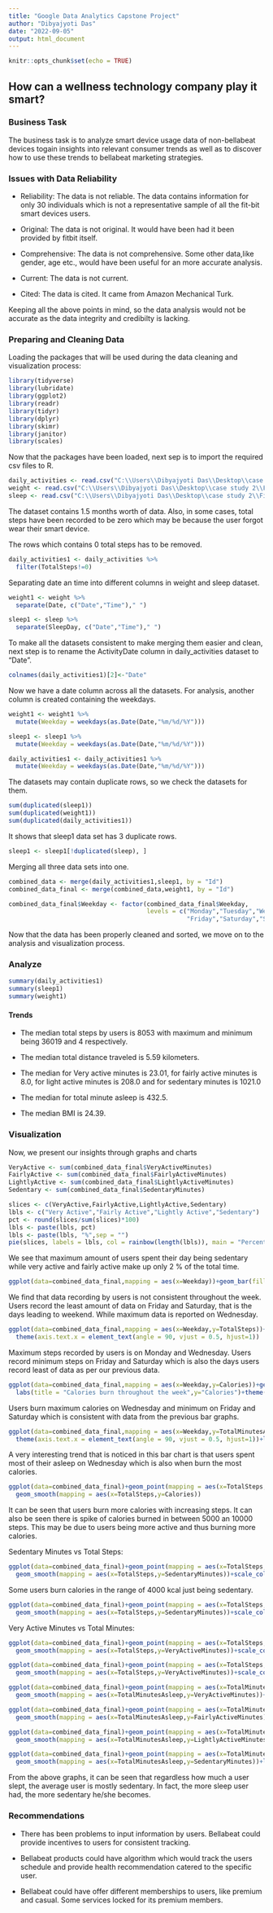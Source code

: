 ---
title: "Google Data Analytics Capstone Project"
author: "Dibyajyoti Das"
date: "2022-09-05"
output: html_document
---

```{r setup, include=FALSE}
knitr::opts_chunk$set(echo = TRUE)
```

## How can a wellness technology company play it smart?

### Business Task

The business task is to analyze smart device usage data of non-bellabeat devices togain insights into relevant consumer trends as well as to discover how to use these trends to bellabeat marketing strategies. 

### Issues with Data Reliability
  * Reliability: The data is not reliable. The data contains information for only 30 individuals   which is not a representative sample of all the fit-bit smart devices users.
  
  * Original: The data is not original. It would have been had it been provided by fitbit itself.
  
  * Comprehensive: The data is not comprehensive. Some other data,like gender, age etc., would have been useful for an more accurate analysis.
  
  * Current: The data is not current.
  
  * Cited: The data is cited. It came from Amazon Mechanical Turk.
  
Keeping all the above points in mind, so the data analysis would not be accurate as the data integrity and credibilty is lacking.

### Preparing and Cleaning Data

Loading the packages that will be used during the data cleaning and visualization process:

```{r message=FALSE, warning=FALSE}
library(tidyverse)
library(lubridate)
library(ggplot2)
library(readr)
library(tidyr)
library(dplyr)
library(skimr)
library(janitor)
library(scales)
```

Now that the packages have been loaded, next sep is to import the required csv files to R.

```{r}
daily_activities <- read.csv("C:\\Users\\Dibyajyoti Das\\Desktop\\case study 2\\Fitabase Data 4.12.16-5.12.16\\dailyActivity_merged.csv")
weight <- read.csv("C:\\Users\\Dibyajyoti Das\\Desktop\\case study 2\\Fitabase Data 4.12.16-5.12.16\\weightLogInfo_merged.csv")
sleep <- read.csv("C:\\Users\\Dibyajyoti Das\\Desktop\\case study 2\\Fitabase Data 4.12.16-5.12.16\\sleepDay_merged.csv")
```

The dataset contains 1.5 months worth of data. Also, in some cases, total steps have been recorded to be zero which may be because the user forgot wear their smart device.

The rows which contains 0 total steps has to be removed.

```{r}
daily_activities1 <- daily_activities %>% 
  filter(TotalSteps!=0)
```

Separating date an time into different columns in weight and sleep dataset.

```{r message=FALSE, warning=FALSE}
weight1 <- weight %>% 
  separate(Date, c("Date","Time")," ")

sleep1 <- sleep %>% 
  separate(SleepDay, c("Date","Time")," ")
```

To make all the datasets consistent to make merging them easier and clean, next step is to rename the ActivityDate column in daily_activities dataset to "Date".

```{r}
colnames(daily_activities1)[2]<-"Date"
```

Now we have a date column across all the datasets. For analysis, another column is created containing the weekdays.

```{r}
weight1 <- weight1 %>% 
  mutate(Weekday = weekdays(as.Date(Date,"%m/%d/%Y")))

sleep1 <- sleep1 %>% 
  mutate(Weekday = weekdays(as.Date(Date,"%m/%d/%Y")))

daily_activities1 <- daily_activities1 %>% 
  mutate(Weekday = weekdays(as.Date(Date,"%m/%d/%Y")))
```

The datasets may contain duplicate rows, so we check the datasets for them.

```{r}
sum(duplicated(sleep1))
sum(duplicated(weight1))
sum(duplicated(daily_activities1))
```

It shows that sleep1 data set has 3 duplicate rows.

```{r}
sleep1 <- sleep1[!duplicated(sleep), ]
```

Merging all three data sets into one.

```{r}
combined_data <- merge(daily_activities1,sleep1, by = "Id")
combined_data_final <- merge(combined_data,weight1, by = "Id")
```

```{r}
combined_data_final$Weekday <- factor(combined_data_final$Weekday,
                                      levels = c("Monday","Tuesday","Wednesday","Thursday",
                                                 "Friday","Saturday","Sunday"))
```

Now that the data has been properly cleaned and sorted, we move on to the analysis and visualization process.

### Analyze

```{r message=FALSE, warning=FALSE}
summary(daily_activities1)
summary(sleep1)
summary(weight1)
```

#### Trends

  * The median total steps by users is 8053 with maximum and minimum being 36019 and 4 respectively.
  
  * The median total distance traveled is 5.59 kilometers.
  
  * The median for Very active minutes is 23.01, for fairly active minutes is 8.0, for light active minutes is 208.0 and for sedentary minutes is 1021.0
  
  * The median for total minute asleep is 432.5.
  
  * The median BMI is 24.39.
  
### Visualization

Now, we present our insights through graphs and charts

```{r echo=FALSE}
VeryActive <- sum(combined_data_final$VeryActiveMinutes)
FairlyActive <- sum(combined_data_final$FairlyActiveMinutes)
LightlyActive <- sum(combined_data_final$LightlyActiveMinutes)
Sedentary <- sum(combined_data_final$SedentaryMinutes)

slices <- c(VeryActive,FairlyActive,LightlyActive,Sedentary)
lbls <- c("Very Active","Fairly Active","Lightly Active","Sedentary")
pct <- round(slices/sum(slices)*100)
lbls <- paste(lbls, pct)
lbls <- paste(lbls, "%",sep = "")
pie(slices, labels = lbls, col = rainbow(length(lbls)), main = "Percentage of Activity in Minutes")

```

We see that maximum amount of users spent their day being sedentary while very active and fairly active make up only 2 % of the total time.

```{r, echo=FALSE}
ggplot(data=combined_data_final,mapping = aes(x=Weekday))+geom_bar(fill="steelblue")+labs(title = "Data Recording during week")

```

We find that data recording by users is not consistent throughout the week. Users record the least amount of data on Friday and Saturday, that is the days leading to weekend. While maximum data is reported on Wednesday.

```{r, echo=FALSE}
ggplot(data=combined_data_final,mapping = aes(x=Weekday,y=TotalSteps))+geom_bar(stat='identity',fill='steelblue')+labs(title = "Steps throughout the week",y="Total steps")+
  theme(axis.text.x = element_text(angle = 90, vjust = 0.5, hjust=1))
```

Maximum steps recorded by users is on Monday and Wednesday. Users record minimum steps on Friday and Saturday which is also the days users record least of data as per our previous data.

```{r,echo=FALSE}
ggplot(data=combined_data_final,mapping = aes(x=Weekday,y=Calories))+geom_bar(stat='identity',fill="violet")+
  labs(title = "Calories burn throughout the week",y="Calories")+theme(axis.text.x = element_text(angle = 90, vjust = 0.5, hjust=1))

```

Users burn maximum calories on Wednesday and minimum on Friday and Saturday which is consistent with data from the previous bar graphs.

```{r,echo=FALSE}
ggplot(data=combined_data_final,mapping = aes(x=Weekday,y=TotalMinutesAsleep))+geom_bar(stat='identity',fill='red')+
  theme(axis.text.x = element_text(angle = 90, vjust = 0.5, hjust=1))+labs(title = "Total Minute Asleep",y="Total Minute Asleep")

```

A very interesting trend that is noticed in this bar chart is that users spent most of their asleep on Wednesday which is also when burn the most calories.

```{r, echo=FALSE}
ggplot(data=combined_data_final)+geom_point(mapping = aes(x=TotalSteps,y=Calories),color='red')+
  geom_smooth(mapping = aes(x=TotalSteps,y=Calories))
```

It can be seen that users burn more calories with increasing steps. It can also be seen there is spike of calories burned in between 5000 an 10000 steps. This may be due to users being more active and thus burning more calories.

Sedentary Minutes vs Total Steps:

```{r, echo=FALSE}
ggplot(data=combined_data_final)+geom_point(mapping = aes(x=TotalSteps,y=SedentaryMinutes,color=Calories))+
  geom_smooth(mapping = aes(x=TotalSteps,y=SedentaryMinutes))+scale_color_gradient(low="blue",high = "yellow")

```

Some users burn calories in the range of 4000 kcal just being sedentary.

```{r echo=FALSE, message=FALSE, warning=FALSE}
ggplot(data=combined_data_final)+geom_point(mapping = aes(x=TotalSteps,y=SedentaryMinutes,color=TotalDistance))+
  geom_smooth(mapping = aes(x=TotalSteps,y=SedentaryMinutes))+scale_color_gradient(low="blue",high = "yellow")
```

Very Active Minutes vs Total Minutes: 

```{r,echo=FALSE}
ggplot(data=combined_data_final)+geom_point(mapping = aes(x=TotalSteps,y=VeryActiveMinutes,color=Calories))+
  geom_smooth(mapping = aes(x=TotalSteps,y=VeryActiveMinutes))+scale_color_gradient(low="blue",high = "yellow")+labs(title = "Very Active Minutes vs Total Steps wrt Calories burned",x="Total Steps",y="Very Active Minutes")

```

```{r,echo=FALSE}
ggplot(data=combined_data_final)+geom_point(mapping = aes(x=TotalSteps,y=VeryActiveMinutes,color=TotalDistance))+
  geom_smooth(mapping = aes(x=TotalSteps,y=VeryActiveMinutes))+scale_color_gradient(low="blue",high = "yellow")+labs(title = "Very Active Minutes vs Total Steps wrt Total Distance",x="Total Steps", y="Very Active Minutes")

```

```{r,echo=FALSE}
ggplot(data=combined_data_final)+geom_point(mapping = aes(x=TotalMinutesAsleep,y=VeryActiveMinutes,color="VeryActiveMinutes"))+
  geom_smooth(mapping = aes(x=TotalMinutesAsleep,y=VeryActiveMinutes))+labs(title = "Relationship between Activity levels and Minutes Asleeep",x="Total Minutes Asleep",y="Very Active Minutes")
```

```{r,echo=FALSE}
ggplot(data=combined_data_final)+geom_point(mapping = aes(x=TotalMinutesAsleep,y=FairlyActiveMinutes,color="FairlyActiveMinutes"))+
  geom_smooth(mapping = aes(x=TotalMinutesAsleep,y=FairlyActiveMinutes))+labs(title = "Relationship between Activity levels and Minutes asleep",x="Total Minutes Asleep",y="Fairly Active Minutes")
```

```{r, echo=FALSE}
ggplot(data=combined_data_final)+geom_point(mapping = aes(x=TotalMinutesAsleep,y=LightlyActiveMinutes,color="LightlyActiveMinutes"))+
  geom_smooth(mapping = aes(x=TotalMinutesAsleep,y=LightlyActiveMinutes))+labs(title = "Relationship between Activity levels and Minutes asleep",x="Total Minutes Asleep",y="Lighly Active Minutes")
```

```{r,echo=FALSE}
ggplot(data=combined_data_final)+geom_point(mapping = aes(x=TotalMinutesAsleep,y=SedentaryMinutes,color="SedentaryMinutes"))+
  geom_smooth(mapping = aes(x=TotalMinutesAsleep,y=SedentaryMinutes))+labs(title = "Relationship between Activity levels and Minutes asleep",x="Total Minutes Asleep",y="Sedentary Minutes")

```

From the above graphs, it can be seen that regardless how much a user slept, the average user is mostly sedentary. In fact, the more sleep user had, the more sedentary he/she becomes.

### Recommendations

  * There has been problems to input information by users. Bellabeat could provide incentives to users for consistent tracking.
  
  * Bellabeat products could have algorithm which would track the users schedule and provide health recommendation catered to the specific user.
  
  * Bellabeat could have offer different memberships to users, like premium and casual. Some services locked for its premium members.